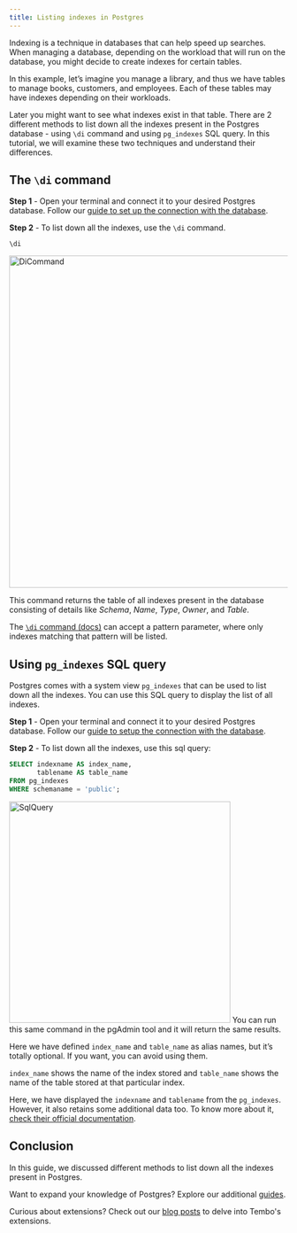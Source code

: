 ```yaml
---
title: Listing indexes in Postgres
---
```



Indexing is a technique in databases that can help speed up searches. When managing a database, depending on the workload that will run on the database, you might decide to create indexes for certain tables.

In this example, let’s imagine you manage a library, and thus we have tables to manage books, customers, and employees. Each of these tables may have indexes depending on their workloads.

Later you might want to see what indexes exist in that table. There are 2 different methods to list down all the indexes present in the Postgres database - using `\di` command and using `pg_indexes` SQL query. In this tutorial, we will examine these two techniques and understand their differences.

## The `\di` command

**Step 1** - Open your terminal and connect it to your desired Postgres database. Follow our [guide to set up the connection with the database](https://tembo.io/docs/postgres_guides/how-to-connect-to-postgres/).

**Step 2** - To list down all the indexes, use the `\di` command.

```
\di
```

<Image src={DiCommand} width='600' alt='DiCommand' />

This command returns the table of all indexes present in the database consisting of details like _Schema_, _Name_, _Type_, _Owner_, and _Table_.

The [`\di` command (docs)](https://www.postgresql.org/docs/current/app-psql.html#APP-PSQL-META-COMMAND-DE) can accept a pattern parameter, where only indexes matching that pattern will be listed.

## Using `pg_indexes` SQL query

Postgres comes with a system view `pg_indexes` that can be used to list down all the indexes. You can use this SQL query to display the list of all indexes.

**Step 1** - Open your terminal and connect it to your desired Postgres database. Follow our [guide to setup the connection with the database](https://tembo.io/docs/postgres_guides/how-to-connect-to-postgres/).

**Step 2** - To list down all the indexes, use this sql query:

```sql
SELECT indexname AS index_name,
       tablename AS table_name
FROM pg_indexes
WHERE schemaname = 'public';
```

<Image src={SqlQuery} width='400' alt='SqlQuery' />

<Callout variant='info'>
	You can run this same command in the pgAdmin tool and it will return the
	same results.
</Callout>

Here we have defined `index_name` and `table_name` as alias names, but it’s totally optional. If you want, you can avoid using them.

`index_name` shows the name of the index stored and `table_name` shows the name of the table stored at that particular index.

Here, we have displayed the `indexname` and `tablename` from the `pg_indexes`. However, it also retains some additional data too. To know more about it, [check their official documentation](https://www.postgresql.org/docs/current/view-pg-indexes.html).

## Conclusion

In this guide, we discussed different methods to list down all the indexes present in Postgres.

Want to expand your knowledge of Postgres? Explore our additional [guides](https://tembo.io/docs/category/postgres-guides).

Curious about extensions? Check out our [blog posts](https://tembo.io/blog/) to delve into Tembo's extensions.
